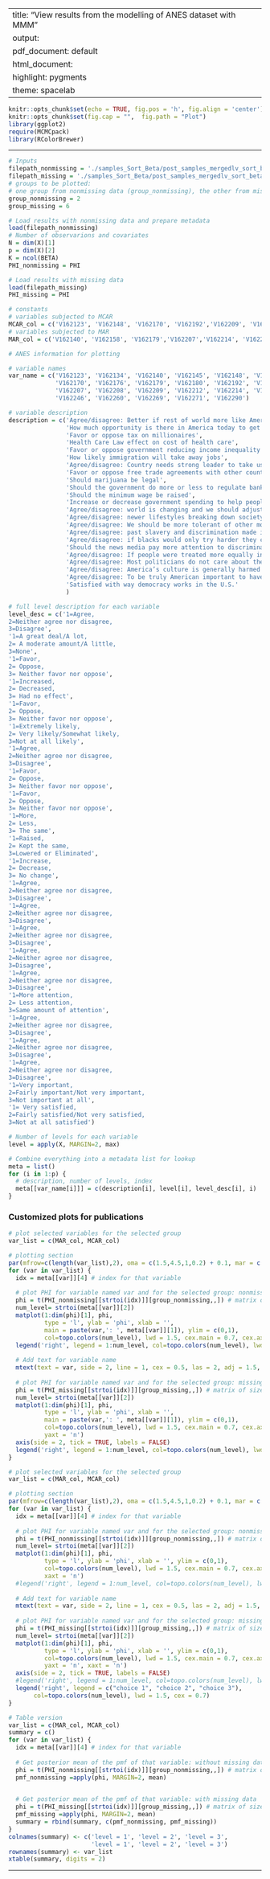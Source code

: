 
---
title: "View results from the modelling of ANES dataset with MMM"
output:
  pdf_document: default
  html_document:
    highlight: pygments
    theme: spacelab
---

```r
knitr::opts_chunk$set(echo = TRUE, fig.pos = 'h', fig.align = 'center')
knitr::opts_chunk$set(fig.cap = "",  fig.path = "Plot")
library(ggplot2)
require(MCMCpack)
library(RColorBrewer)
```

* * *
```r
# Inputs
filepath_nonmissing = './samples_Sort_Beta/post_samples_mergedlv_sort_beta_long.RData'
filepath_missing = './samples_Sort_Beta/post_samples_mergedlv_sort_beta_long_MAR30.RData'
# groups to be plotted: 
# one group from nonmissing data (group_nonmissing), the other from missing data (group_missing)
group_nonmissing = 2
group_missing = 6
```

```r
# Load results with nonmissing data and prepare metadata
load(filepath_nonmissing)
# Number of observarions and covariates
N = dim(X)[1]
p = dim(X)[2]
K = ncol(BETA)
PHI_nonmissing = PHI

# Load results with missing data
load(filepath_missing)
PHI_missing = PHI

# constants
# variables subjected to MCAR
MCAR_col = c('V162123', 'V162148', 'V162170', 'V162192','V162209', 'V162246')
# variables subjected to MAR
MAR_col = c('V162140', 'V162158', 'V162179','V162207','V162214', 'V162269')
```

```r
# ANES information for plotting

# variable names
var_name = c('V162123', 'V162134', 'V162140', 'V162145', 'V162148', 'V162158', 
             'V162170', 'V162176', 'V162179', 'V162180', 'V162192', 'V162193', 
             'V162207', 'V162208', 'V162209', 'V162212', 'V162214', 'V162231', 
             'V162246', 'V162260', 'V162269', 'V162271', 'V162290')

# variable description
description = c('Agree/disagree: Better if rest of world more like America', 
                'How much opportunity is there in America today to get ahead?',
                'Favor or oppose tax on millionaires',
                'Health Care Law effect on cost of health care',
                'Favor or oppose government reducing income inequality',
                'How likely immigration will take away jobs',
                'Agree/disagree: Country needs strong leader to take us back to true path',
                'Favor or oppose free trade agreements with other countries',
                'Should marijuana be legal',
                'Should the government do more or less to regulate banks',
                'Should the minimum wage be raised',
                'Increase or decrease government spending to help people pay for health care',
                'Agree/disagree: world is changing and we should adjust',
                'Agree/disagree: newer lifestyles breaking down society',
                'Agree/disagree: We should be more tolerant of other moral standards',
                'Agree/disagree: past slavery and discrimination made it difficult for blacks to work their way out of the lower class',
                'Agree/disagree: if blacks would only try harder they could be just as well off as whites',
                'Should the news media pay more attention to discrimination against women?',
                'Agree/disagree: If people were treated more equally in this country we would have many fewer problems',
                'Agree/disagree: Most politicians do not care about the people',
                'Agree/disagree: America’s culture is generally harmed by immigrants',
                'Agree/disagree: To be truly American important to have been born in U.S.',
                'Satisfied with way democracy works in the U.S.'
                )

# full level description for each variable
level_desc = c('1=Agree,
2=Neither agree nor disagree,
3=Disagree',
'1=A great deal/A lot,
2= A moderate amount/A little,
3=None',
'1=Favor,
2= Oppose,
3= Neither favor nor oppose',
'1=Increased,
2= Decreased,
3= Had no effect',
'1=Favor,
2= Oppose,
3= Neither favor nor oppose',
'1=Extremely likely,
2= Very likely/Somewhat likely,
3=Not at all likely',
'1=Agree,
2=Neither agree nor disagree,
3=Disagree',
'1=Favor,
2= Oppose,
3= Neither favor nor oppose',
'1=Favor,
2= Oppose,
3= Neither favor nor oppose',
'1=More,
2= Less,
3= The same',
'1=Raised,
2= Kept the same,
3=Lowered or Eliminated',
'1=Increase,
2= Decrease,
3= No change',
'1=Agree,
2=Neither agree nor disagree,
3=Disagree',
'1=Agree,
2=Neither agree nor disagree,
3=Disagree',
'1=Agree,
2=Neither agree nor disagree,
3=Disagree',
'1=Agree,
2=Neither agree nor disagree,
3=Disagree',
'1=Agree,
2=Neither agree nor disagree,
3=Disagree',
'1=More attention,
2= Less attention,
3=Same amount of attention',
'1=Agree,
2=Neither agree nor disagree,
3=Disagree',
'1=Agree,
2=Neither agree nor disagree,
3=Disagree',
'1=Agree,
2=Neither agree nor disagree,
3=Disagree',
'1=Very important,
2=Fairly important/Not very important,
3=Not important at all', 
'1= Very satisfied,
2=Fairly satisfied/Not very satisfied,
3=Not at all satisfied')

# Number of levels for each variable
level = apply(X, MARGIN=2, max)

# Combine everything into a metadata list for lookup
meta = list()
for (i in 1:p) {
  # description, number of levels, index
  meta[[var_name[i]]] = c(description[i], level[i], level_desc[i], i)
}
```

### Customized plots for publications

```r
# plot selected variables for the selected group
var_list = c(MAR_col, MCAR_col)

# plotting section
par(mfrow=c(length(var_list),2), oma = c(1.5,4.5,1,0.2) + 0.1, mar = c(0.75,0.25,1.25,0.25) + 0.5)
for (var in var_list) {
  idx = meta[[var]][4] # index for that variable
  
  # plot PHI for variable named var and for the selected group: nonmissing data
  phi = t(PHI_nonmissing[[strtoi(idx)]][group_nonmissing,,]) # matrix of size samples x # levels
  num_level= strtoi(meta[[var]][2])
  matplot(1:dim(phi)[1], phi, 
          type = 'l', ylab = 'phi', xlab = '',
          main = paste(var,': ', meta[[var]][1]), ylim = c(0,1),
          col=topo.colors(num_level), lwd = 1.5, cex.main = 0.7, cex.axis = 0.7)
  legend('right', legend = 1:num_level, col=topo.colors(num_level), lwd = 1.5)
  
  # Add text for variable name
  mtext(text = var, side = 2, line = 1, cex = 0.5, las = 2, adj = 1.5, font = 2)
  
  # plot PHI for variable named var and for the selected group: missing data
  phi = t(PHI_missing[[strtoi(idx)]][group_missing,,]) # matrix of size samples x # levels
  num_level= strtoi(meta[[var]][2])
  matplot(1:dim(phi)[1], phi, 
          type = 'l', ylab = 'phi', xlab = '',
          main = paste(var,': ', meta[[var]][1]), ylim = c(0,1),
          col=topo.colors(num_level), lwd = 1.5, cex.main = 0.7, cex.axis = 0.7,
          yaxt = 'n')
  axis(side = 2, tick = TRUE, labels = FALSE)
  legend('right', legend = 1:num_level, col=topo.colors(num_level), lwd = 1.5)
}
```

```r
# plot selected variables for the selected group
var_list = c(MAR_col, MCAR_col)

# plotting section
par(mfrow=c(length(var_list),2), oma = c(1.5,4.5,1,0.2) + 0.1, mar = c(0.25,0.25,0.25,0.25)+0.25)
for (var in var_list) {
  idx = meta[[var]][4] # index for that variable
  
  # plot PHI for variable named var and for the selected group: nonmissing data
  phi = t(PHI_nonmissing[[strtoi(idx)]][group_nonmissing,,]) # matrix of size samples x # levels
  num_level= strtoi(meta[[var]][2])
  matplot(1:dim(phi)[1], phi, 
          type = 'l', ylab = 'phi', xlab = '', ylim = c(0,1),
          col=topo.colors(num_level), lwd = 1.5, cex.main = 0.7, cex.axis = 0.6,
          xaxt = 'n')
  #legend('right', legend = 1:num_level, col=topo.colors(num_level), lwd = 1.5)
  
  # Add text for variable name
  mtext(text = var, side = 2, line = 1, cex = 0.5, las = 2, adj = 1.5, font = 2)
  
  # plot PHI for variable named var and for the selected group: missing data
  phi = t(PHI_missing[[strtoi(idx)]][group_missing,,]) # matrix of size samples x # levels
  num_level= strtoi(meta[[var]][2])
  matplot(1:dim(phi)[1], phi, 
          type = 'l', ylab = 'phi', xlab = '', ylim = c(0,1),
          col=topo.colors(num_level), lwd = 1.5, cex.main = 0.7, cex.axis = 0.6,
          yaxt = 'n', xaxt = 'n')
  axis(side = 2, tick = TRUE, labels = FALSE)
  #legend('right', legend = 1:num_level, col=topo.colors(num_level), lwd = 1.5)
  legend('right', legend = c("choice 1", "choice 2", "choice 3"), 
       col=topo.colors(num_level), lwd = 1.5, cex = 0.7)
}

```

```r
# Table version
var_list = c(MAR_col, MCAR_col)
summary = c()
for (var in var_list) {
  idx = meta[[var]][4] # index for that variable
  
  # Get posterior mean of the pmf of that variable: without missing data
  phi = t(PHI_nonmissing[[strtoi(idx)]][group_nonmissing,,]) # matrix of size samples x # levels
  pmf_nonmissing =apply(phi, MARGIN=2, mean)

  
  # Get posterior mean of the pmf of that variable: with missing data
  phi = t(PHI_missing[[strtoi(idx)]][group_missing,,]) # matrix of size samples x # levels
  pmf_missing =apply(phi, MARGIN=2, mean)
  summary = rbind(summary, c(pmf_nonmissing, pmf_missing))
}
colnames(summary) <- c('level = 1', 'level = 2', 'level = 3', 
                       'level = 1', 'level = 2', 'level = 3')
rownames(summary) <- var_list
xtable(summary, digits = 2)
```

* * *




